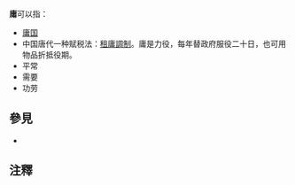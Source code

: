 '''庸'''可以指：
*[[庸国|庸国]]
*中国唐代一种赋税法：[[租庸調制|租庸調制]]。庸是力役，每年替政府服役二十日，也可用物品折抵役期。
*平常
*需要
*功劳

== 參見 ==
* {{Lookfrom|庸}}

==注釋==
{{reflist|2}}

{{disambig|Y|Cat=一字消歧义}}